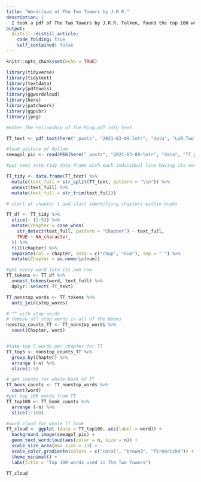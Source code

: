```yaml
---
title: "Wordcloud of The Two Towers by J.R.R."
description: |
  I took a pdf of The Two Towers by J.R.R. Tolken, found the top 100 words used, excluding common words such as "the" or "a", and visualized it in a wordcloud. I also added Smeagol in the background because he is adorable when he's not Gollum.  
output:
  distill::distill_article:
    code_folding: true
    self_contained: false
---
```



```r
knitr::opts_chunk$set(echo = TRUE)

library(tidyverse)
library(tidytext)
library(textdata)
library(pdftools)
library(ggwordcloud)
library(here)
library(patchwork)
library(ggpubr)
library(jpeg)

#enter The Fellowship of the Ring.pdf into text

TT_text <- pdf_text(here("_posts", "2021-03-09-lotr", "data", "LoR_TwoTowers.pdf"))

#load picture of Gollum
smeagol_pic <- readJPEG(here("_posts", "2021-03-09-lotr", "data", "TT_pic.jpg"))

```

```r
#put text into tidy data frame with each individual line having its own line in the data frame

TT_tidy <- data.frame(TT_text) %>% 
  mutate(text_full = str_split(TT_text, pattern = "\\n")) %>% 
  unnest(text_full) %>% 
  mutate(text_full = str_trim(text_full))

# start at chapter 1 and start identifying chapters within books 

TT_df <- TT_tidy %>% 
  slice(- (1:9)) %>% 
  mutate(chapter = case_when(
    str_detect(text_full, pattern = "Chapter") ~ text_full,
    TRUE ~ NA_character_
  )) %>% 
  fill(chapter) %>% 
  separate(col = chapter, into = c("chap", "num"), sep = " ") %>% 
  mutate(Chapter = as.numeric(num))

#get every word into its own row
TT_tokens <- TT_df %>% 
  unnest_tokens(word, text_full) %>% 
  dplyr::select(-TT_text)

TT_nonstop_words <- TT_tokens %>% 
  anti_join(stop_words)

# ^^ with stop words
# remove all stop words in all of the books
nonstop_counts_TT <- TT_nonstop_words %>% 
  count(Chapter, word)


#take top 5 words per chapter for TT
TT_top5 <- nonstop_counts_TT %>% 
  group_by(Chapter) %>% 
  arrange (-n) %>% 
  slice(1:5)
```
```r

# get counts for whole book of TT
TT_book_counts <- TT_nonstop_words %>% 
  count(word)
#get top 100 words from TT
TT_top100 <- TT_book_counts %>% 
  arrange (-n) %>% 
  slice(1:100)

#word cloud for whole TT book
TT_cloud <- ggplot (data = TT_top100, aes(label = word)) +
  background_image(smeagol_pic) +
  geom_text_wordcloud(aes(color = n, size = n)) +
  scale_size_area(max_size = 13) +
  scale_color_gradientn(colors = c("coral", "brown3", "firebrick4")) +
  theme_minimal() +
  labs(title = "Top 100 words used in The Two Towers")

TT_cloud
```
